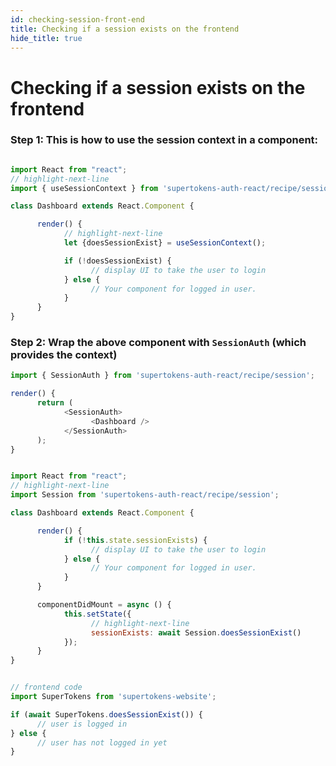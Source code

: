 ```yaml
---
id: checking-session-front-end
title: Checking if a session exists on the frontend
hide_title: true
---
```

# Checking if a session exists on the frontend


<FrontendSDKTabs>
<TabItem value="reactjs">

<FrontendReactContextSubTabs>
<TabItem value="with-react-context">

### Step 1: This is how to use the session context in a component:

```js

import React from "react";
// highlight-next-line
import { useSessionContext } from 'supertokens-auth-react/recipe/session';

class Dashboard extends React.Component {

      render() {
            // highlight-next-line
            let {doesSessionExist} = useSessionContext(); 

            if (!doesSessionExist) {
                  // display UI to take the user to login
            } else {
                  // Your component for logged in user.
            }
      }
}
```

### Step 2: Wrap the above component with `SessionAuth` (which provides the context)

```js
import { SessionAuth } from 'supertokens-auth-react/recipe/session';

render() {
      return (
            <SessionAuth>
                  <Dashboard />
            </SessionAuth>
      );
}
```

</TabItem>

<TabItem value="without-react-context">

```js

import React from "react";
// highlight-next-line
import Session from 'supertokens-auth-react/recipe/session';

class Dashboard extends React.Component {

      render() {
            if (!this.state.sessionExists) {
                  // display UI to take the user to login
            } else {
                  // Your component for logged in user.
            }
      }

      componentDidMount = async () {
            this.setState({
                  // highlight-next-line
                  sessionExists: await Session.doesSessionExist()
            });
      }
}
```

</TabItem>
</FrontendReactContextSubTabs>
</TabItem>

<TabItem value="vanillajs">

```js

// frontend code
import SuperTokens from 'supertokens-website';

if (await SuperTokens.doesSessionExist()) {
      // user is logged in
} else {
      // user has not logged in yet
}

```
</TabItem>
</FrontendSDKTabs>
